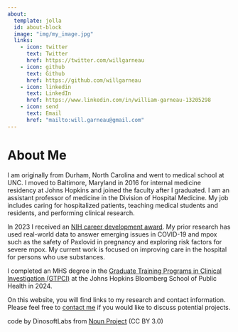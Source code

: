 ```yaml
---
about:
  template: jolla
  id: about-block
  image: "img/my_image.jpg"
  links:
    - icon: twitter
      text: Twitter
      href: https://twitter.com/willgarneau
    - icon: github
      text: Github
      href: https://github.com/willgarneau
    - icon: linkedin
      text: LinkedIn
      href: https://www.linkedin.com/in/william-garneau-13205298
    - icon: send
      text: Email
      href: "mailto:will.garneau@gmail.com"  
---
```


::: {#about-block}
:::

# About Me

I am originally from Durham, North Carolina and went to medical school at UNC. I moved to Baltimore, Maryland in 2016 for internal medicine residency at Johns Hopkins and joined the faculty after I graduated. I am an assistant professor of medicine in the Division of Hospital Medicine.  My job includes caring for hospitalized patients, teaching medical students and residents, and performing clinical research.

In 2023 I received an [NIH career development award](https://researchtraining.nih.gov/programs/career-development/K12).  My prior research has used real-world data to answer emerging issues in COVID-19 and mpox such as the safety of Paxlovid in pregnancy and exploring risk factors for severe mpox.  My current work is focused on improving care in the hospital for persons who use substances.

I completed an MHS degree in the [Graduate Training Programs in Clinical Investigation (GTPCI)](https://publichealth.jhu.edu/academics/academic-program-finder/graduate-training-programs-in-clinical-investigation "Graduate Training Programs in Clinical Investigation (GTPCI)") at the Johns Hopkins Bloomberg School of Public Health in 2024. 

On this website, you will find links to my research and contact information. Please feel free to [contact me](mailto:will.garneau@gmail.com) if you would like to discuss potential projects.







code by DinosoftLabs from <a href="https://thenounproject.com/browse/icons/term/code/" target="_blank" title="code Icons">Noun Project</a> (CC BY 3.0)
